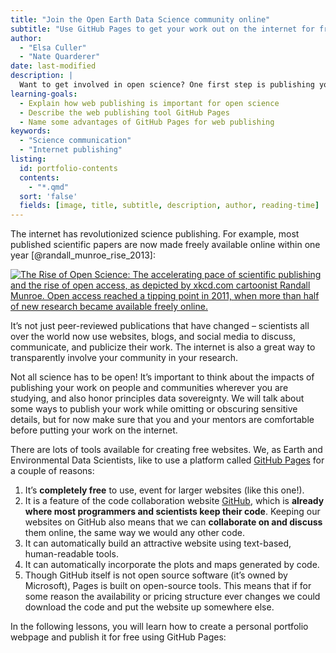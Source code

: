 ```yaml
---
title: "Join the Open Earth Data Science community online"
subtitle: "Use GitHub Pages to get your work out on the internet for free"
author:
  - "Elsa Culler"
  - "Nate Quarderer"
date: last-modified
description: |
  Want to get involved in open science? One first step is publishing your work on the internet.
learning-goals:
  - Explain how web publishing is important for open science
  - Describe the web publishing tool GitHub Pages
  - Name some advantages of GitHub Pages for web publishing
keywords:
  - "Science communication"
  - "Internet publishing"
listing:
  id: portfolio-contents
  contents: 
    - "*.qmd"
  sort: 'false'
  fields: [image, title, subtitle, description, author, reading-time]
---
```


The internet has revolutionized science publishing. For example, most published scientific papers are now made freely available online within one year [@randall_munroe_rise_2013]:

[![The Rise of Open Science: The accelerating pace of scientific publishing and the rise of open access, as depicted by xkcd.com cartoonist Randall Munroe. Open access reached a tipping point in 2011, when more than half of new research became available freely online.](https://www.explainxkcd.com/wiki/images/4/48/the_rise_of_open_access.jpg)](https://www.science.org/doi/epdf/10.1126/science.342.6154.58)

It's not just peer-reviewed publications that have changed -- scientists all over the world now use websites, blogs, and social media to discuss, communicate, and publicize their work. The internet is also a great way to transparently involve your community in your research.

::: {.callout-important}
Not all science has to be open! It's important to think about the impacts of publishing your work on people and communities wherever you are studying, and also honor principles data sovereignty. We will talk about some ways to publish your work while omitting or obscuring sensitive details, but for now make sure that you and your mentors are comfortable before putting your work on the internet.
:::

There are lots of tools available for creating free websites. We, as Earth and Environmental Data Scientists, like to use a platform called [GitHub Pages](https://pages.github.com/) for a couple of reasons:

  1. It's **completely free** to use, event for larger websites (like this one!).
  2. It is a feature of the code collaboration website [GitHub](https://github.com/), which is **already where most programmers and scientists keep their code**. Keeping our websites on GitHub also means that we can **collaborate on and discuss** them online, the same way we would any other code.
  3. It can automatically build an attractive website using text-based, human-readable tools.
  4. It can automatically incorporate the plots and maps generated by code.
  5. Though GitHub itself is not open source software (it's owned by Microsoft), Pages is built on open-source tools. This means that if for some reason the availability or pricing structure ever changes we could download the code and put the website up somewhere else.

In the following lessons, you will learn how to create a personal portfolio webpage and publish it for free using GitHub Pages:

::: {#portfolio-contents}
:::